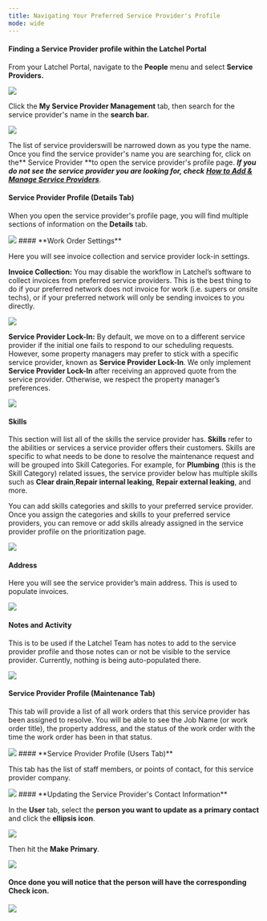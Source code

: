 ---
title: Navigating Your Preferred Service Provider's Profile
mode: wide
---


#### **Finding a Service Provider profile within the Latchel Portal**

From your Latchel Portal, navigate to the **People** menu and select **Service Providers.**


<Frame>
  <img src="/images/rtaImage-362.jpg"/>
</Frame>

Click the **My Service Provider Management** tab, then search for the service provider's name in the **search bar.**


<Frame>
  <img src="/images/rtaImage-363.jpg"/>
</Frame>

The list of service providerswill be narrowed down as you type the name. Once you find the service provider's name you are searching for, click on the** Service Provider **to open the service provider's profile page. **_If you do not see the service provider you are looking for, check_** [**_How to Add & Manage Service Providers_**](/s/topic/0TO5e000000h9wqGAA/How-to-Add-Manage-Service-Providers).

#### **Service Provider Profile (Details Tab)**

When you open the service provider's profile page, you will find multiple sections of information on the **Details** tab.


<Frame>
  <img src="/images/rtaImage-364.jpg"/>
</Frame>
#### **Work Order Settings**

Here you will see invoice collection and service provider lock-in settings.

**Invoice Collection:** You may disable the workflow in Latchel’s software to collect invoices from preferred service providers. This is the best thing to do if your preferred network does not invoice for work (i.e. supers or onsite techs), or if your preferred network will only be sending invoices to you directly.

<Frame>
  <img src="/images/rtaImage-365.jpg"/>
</Frame>

**Service Provider Lock-In:** By default, we move on to a different service provider if the initial one fails to respond to our scheduling requests. However, some property managers may prefer to stick with a specific service provider, known as **Service Provider Lock-In**. We only implement **Service Provider Lock-In** after receiving an approved quote from the service provider. Otherwise, we respect the property manager’s preferences.


<Frame>
  <img src="/images/rtaImage-366.jpg"/>
</Frame>

#### **Skills**

This section will list all of the skills the service provider has. **Skills** refer to the abilities or services a service provider offers their customers. Skills are specific to what needs to be done to resolve the maintenance request and will be grouped into Skill Categories. For example, for **Plumbing** (this is the Skill Category) related issues, the service provider below has multiple skills such as **Clear drain**,**Repair internal leaking**, **Repair external leaking**, and more.

You can add skills categories and skills to your preferred service provider. Once you assign the categories and skills to your preferred service providers, you can remove or add skills already assigned in the service provider profile on the prioritization page.

<Frame>
  <img src="/images/rtaImage-367.jpg"/>
</Frame>

#### **Address**

Here you will see the service provider’s main address. This is used to populate invoices.

<Frame>
  <img src="/images/rtaImage-368.jpg"/>
</Frame>

#### **Notes and Activity**

This is to be used if the Latchel Team has notes to add to the service provider profile and those notes can or not be visible to the service provider. Currently, nothing is being auto-populated there.


<Frame>
  <img src="/images/rtaImage-369.jpg"/>
</Frame>

#### **Service Provider Profile (Maintenance Tab)**

This tab will provide a list of all work orders that this service provider has been assigned to resolve. You will be able to see the Job Name (or work order title), the property address, and the status of the work order with the time the work order has been in that status.


<Frame>
  <img src="/images/rtaImage-370.jpg"/>
</Frame>
#### **Service Provider Profile (Users Tab)**

This tab has the list of staff members, or points of contact, for this service provider company.


<Frame>
  <img src="/images/rtaImage-371.jpg"/>
</Frame>
#### **Updating the Service Provider's Contact Information**

In the **User** tab, select the **person you want to update as a primary contact** and click the **ellipsis icon**.

<Frame>
  <img src="/images/rtaImage-372.jpg"/>
</Frame>

Then hit the **Make Primary**.

<Frame>
  <img src="/images/rtaImage-373.jpg"/>
</Frame>

#### Once done you will notice that the person will have the corresponding **Check icon**.

<Frame>
  <img src="/images/rtaImage-374.jpg"/>
</Frame>
